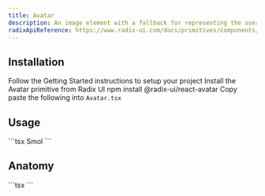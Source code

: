 ```yaml
---
title: Avatar
description: An image element with a fallback for representing the user.
radixApiReference: https://www.radix-ui.com/docs/primitives/components/avatar#api-reference
---
```


<ComponentDemo name="Avatar" />

## <HeaderLink href="#installation" id="installation">Installation</HeaderLink>

<Steps>

<Step className="inline-flex items-center gap-2 [&>p]:mt-0">
  Follow the
  <Link href={"/docs/getting-started"}>Getting Started</Link>
  instructions to setup your project
</Step>
<Step>Install the Avatar primitive from Radix UI</Step>
<CodeCopyBlock className="mt-2 py-4">npm install @radix-ui/react-avatar</CodeCopyBlock>
<Step>
  Copy paste the following into <Code>Avatar.tsx</Code>
</Step>
<ComponentSource name="Avatar" />

</Steps>

## <HeaderLink href="#usage" id="usage">Usage</HeaderLink>

<CodeCopyBlock>
  ```tsx
  <Avatar>
    <AvatarImage
      src="https://cdn.discordapp.com/avatars/259725020534669313/b3378ac773b78f64ee4d2343d411f908.webp"
      alt="@smolcheeld"
    />
    <AvatarFallback>Smol</AvatarFallback>
  </Avatar>
  ```
</CodeCopyBlock>

## <HeaderLink href="#anatomy" id="anatomy">Anatomy</HeaderLink>

<CodeBlock>
  ```tsx
  <Avatar>
    <AvatarImage />
    <AvatarFallback></AvatarFallback>
  </Avatar>
  ```
</CodeBlock>
